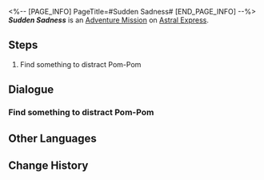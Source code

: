 <%-- [PAGE_INFO]
PageTitle=#Sudden Sadness#
[END_PAGE_INFO] --%>
{{Stub|Dialogue.}}
{{Mission Infobox
|id            = 4050012
|title         = 
|image         = <!--Mission Sudden Sadness.png-->
|type          = Adventure
|event_name    = 
|chapter       = 
|requirements  = {{subst:void|<!--Unknown: {"Type":"Manual"}-->}}
|summary       = <!--official mission summary from Fate's Atlas-->
|characters    = Trailblazer
|startLocation = [[Astral Express]] - [[Parlor Car]]
|world         = Astral Express
|area          = Parlor Car
|prev          = 
|next          = 
|rewards       = Adventure Log*1; Core of Ice*1; Credit*8,000
}}
'''''Sudden Sadness''''' is an [[Adventure Mission]] on [[Astral Express]].

==Steps==
# Find something to distract Pom-Pom

<!--
==Gameplay Notes==

--><!--
==Trial Character==

-->
==Dialogue==
{{Stub Dialogue}}
{{Dialogue End}}

===Find something to distract Pom-Pom===
{{Mission Description|type=adventure|location=Parlor Car|update|Pom-Pom seems to be troubled and depressed. Find something to distract them and brighten up their day.}}
{{Dialogue Start}}
:{{tx}}
{{Dialogue End}}

==Other Languages==
{{Other Languages
|en   = Sudden Sadness
|zhs  = 突如其来的悲伤
|zht  = 突如其來的悲傷
|ja   = 襲い掛かる悲しみ
|ko   = 갑자기 찾아온 슬픔
|es   = Una tristeza repentina
|fr   = Soudaine tristesse
|ru   = Внезапная тоска
|th   = ความเสียใจกะทันหัน
|vi   = Nỗi Buồn Bất Chợt
|de   = Plötzliche Traurigkeit
|id   = Kesedihan yang Datang Tiba-Tiba
|pt   = Tristeza Súbita
}}

==Change History==
{{Change History|1.0}}

